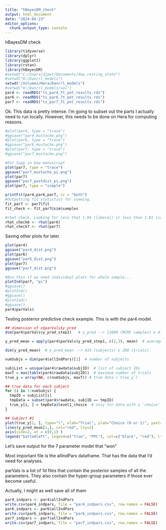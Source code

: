---
title: "hBayesDM_check"
output: html_document
date: "2024-04-23"
editor_options: 
  chunk_output_type: console
---

hBayesDM check

```{r}
library(tidyverse)
library(dplyr)
library(ggplot2)
library(rstan)
library(hBayesDM)
#setwd("C:/Users/djpet/Documents/daw_resting_state")
#setwd("H:/Dan/rl_models")
setwd("/Volumes/Hera/Dan/rl_models")
#setwd("H:/Dan/rl_models/val")
par4 <- readRDS("ts_par4_7t_pet_results.rds")
par6 <- readRDS("ts_par6_7t_pet_results.rds")
par7 <- readRDS("ts_par7_7t_pet_results.rds")
```

Ok. This data is pretty intense. I'm going to subset out the parts I actually need to run locally. However, this needs to be done on Hera for computing reasons.

```{r}
#plot(par4, type = "trace")
#ggsave("par4_mustache.png")
#plot(par6, type = "trace")
#ggsave("par6_mustache.png")
#plot(par7, type = "trace")
#ggsave("par7_mustache.png")

#For Supp in Daw manuscript
plot(par7, type = "trace")
ggsave("par7_mustache_pi.png")
plot(par7)
ggsave("par7_postdist_pi.png")
plot(par7, type = "simple")
```

```{r}
printFit(par4,par6,par7, ic = "both")
#Outputting fit statistics for viewing.
fit_par7 <- par7$fit
fit_check <- fit_par7@sim$samples

#rhat check. Looking for less that 1.04 (liberal) ir less than 1.01 (conservative)
rhat_check6 <- rhat(par6)
rhat_check7 <- rhat(par7)
```

Saving other plots for later.

```{r}
plot(par4)
ggsave("par4_dist.png")
plot(par6)
ggsave("par6_dist.png")
plot(par7)
ggsave("par7_dist.png")

#Run this if we need individual plots for whole sample...
plotInd(par7, "pi")
#ggsave()
#plotInd()
#ggsave()
#plotInd()
#ggsave()
par4$parVals$
```

Testing posterior predictive check example. This is with the par4 model.

```{r}
## dimension of x$parVals$y_pred
dim(par4$parVals$y_pred_step1)   # y_pred --> 12000 (MCMC samples) x 414 (subjects) x 200 (trials)

y_pred_mean = apply(par4$parVals$y_pred_step1, c(2,3), mean)  # average of 4000 MCMC samples

dim(y_pred_mean)  # y_pred_mean --> 414 (subjects) x 200 (trials)

numSubjs = dim(par4$allIndPars)[1]  # number of subjects

subjList = unique(par4$rawdata$subjID)  # list of subject IDs
maxT = max(table(par4$rawdata$subjID))  # maximum number of trials
true_y = array(NA, c(numSubjs, maxT)) # true data (`true_y`)

## true data for each subject
for (i in 1:numSubjs) {
  tmpID = subjList[i]
  tmpData = subset(par4$rawdata, subjID == tmpID)
  true_y[i, ] = tmpData$level1_choice  # only for data with a 'choice' column
}

## Subject #1
plot(true_y[1, ], type="l", xlab="Trial", ylab="Choice (0 or 1)", yaxt="n")
lines(y_pred_mean[1,], col="red", lty=2)
axis(side=2, at = c(0,1) )
legend("bottomleft", legend=c("True", "PPC"), col=c("black", "red"), lty=1:2)
```
Let's save output for the 7 parameter model that "won"

Most important file is the allIndPars dataframe. That has the data that I'd need for analyses.

parVals is a list of 1d files that contain the posterior samples of all the parameters. They also contain the hyper-group parameters if those ever become useful.

Actually, I might as well save all of them

```{r}
par4_indpars <- par4$allIndPars
write.csv(par4_indpars, file = "par4_indpars.csv", row.names = FALSE)
par6_indpars <- par6$allIndPars
write.csv(par6_indpars, file = "par6_indpars.csv", row.names = FALSE)
par7_indpars <- par7$allIndPars
write.csv(par7_indpars, file = "par7_indpars.csv", row.names = FALSE)
```

